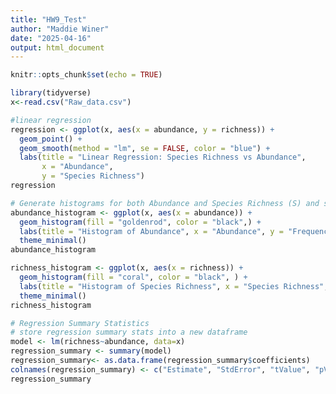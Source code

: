 ```yaml
---
title: "HW9_Test"
author: "Maddie Winer"
date: "2025-04-16"
output: html_document
---
```


```r
knitr::opts_chunk$set(echo = TRUE)
```
```r
library(tidyverse)
x<-read.csv("Raw_data.csv")

#linear regression
regression <- ggplot(x, aes(x = abundance, y = richness)) +
  geom_point() +  
  geom_smooth(method = "lm", se = FALSE, color = "blue") +  
  labs(title = "Linear Regression: Species Richness vs Abundance",
       x = "Abundance",
       y = "Species Richness")
regression

# Generate histograms for both Abundance and Species Richness (S) and store the plots
abundance_histogram <- ggplot(x, aes(x = abundance)) +
  geom_histogram(fill = "goldenrod", color = "black",) +
  labs(title = "Histogram of Abundance", x = "Abundance", y = "Frequency") +
  theme_minimal()
abundance_histogram

richness_histogram <- ggplot(x, aes(x = richness)) +
  geom_histogram(fill = "coral", color = "black", ) + 
  labs(title = "Histogram of Species Richness", x = "Species Richness", y = "Frequency") +
  theme_minimal()
richness_histogram

# Regression Summary Statistics
# store regression summary stats into a new dataframe 
model <- lm(richness~abundance, data=x)
regression_summary <- summary(model)
regression_summary<- as.data.frame(regression_summary$coefficients)
colnames(regression_summary) <- c("Estimate", "StdError", "tValue", "pValue")
regression_summary



```